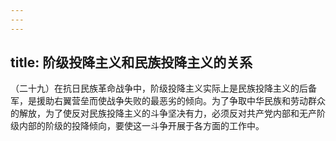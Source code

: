 ```yaml
---
---
---
```

title: 阶级投降主义和民族投降主义的关系
---




（二十九）在抗日民族革命战争中，阶级投降主义实际上是民族投降主义的后备军，是援助右翼营垒而使战争失败的最恶劣的倾向。为了争取中华民族和劳动群众的解放，为了使反对民族投降主义的斗争坚决有力，必须反对共产党内部和无产阶级内部的阶级的投降倾向，要使这一斗争开展于各方面的工作中。